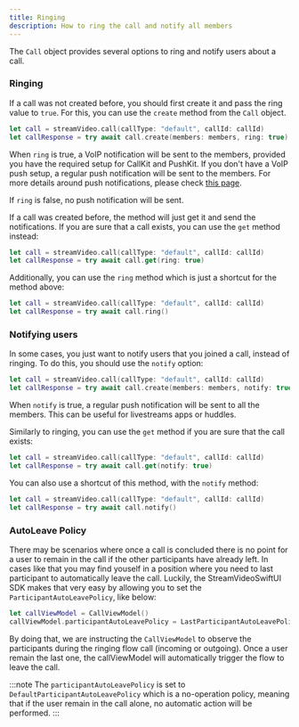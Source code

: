 ```yaml
---
title: Ringing
description: How to ring the call and notify all members
---
```


The `Call` object provides several options to ring and notify users about a call. 

### Ringing

If a call was not created before, you should first create it and pass the ring value to `true`. For this, you can use the `create` method from the `Call` object.

```swift
let call = streamVideo.call(callType: "default", callId: callId)
let callResponse = try await call.create(members: members, ring: true)
```

When `ring` is true, a VoIP notification will be sent to the members, provided you have the required setup for CallKit and PushKit. If you don't have a VoIP push setup, a regular push notification will be sent to the members. For more details around push notifications, please check [this page](../push-notifications).

If `ring` is false, no push notification will be sent.

If a call was created before, the method will just get it and send the notifications. If you are sure that a call exists, you can use the `get` method instead:

```swift
let call = streamVideo.call(callType: "default", callId: callId)
let callResponse = try await call.get(ring: true)
```

Additionally, you can use the `ring` method which is just a shortcut for the method above:

```swift
let call = streamVideo.call(callType: "default", callId: callId)
let callResponse = try await call.ring()
```

### Notifying users

In some cases, you just want to notify users that you joined a call, instead of ringing. To do this, you should use the `notify` option:

```swift
let call = streamVideo.call(callType: "default", callId: callId)
let callResponse = try await call.create(members: members, notify: true)
```

When `notify` is true, a regular push notification will be sent to all the members. This can be useful for livestreams apps or huddles. 

Similarly to ringing, you can use the `get` method if you are sure that the call exists:

```swift
let call = streamVideo.call(callType: "default", callId: callId)
let callResponse = try await call.get(notify: true)
```

You can also use a shortcut of this method, with the `notify` method:

```swift
let call = streamVideo.call(callType: "default", callId: callId)
let callResponse = try await call.notify()
```

### AutoLeave Policy

There may be scenarios where once a call is concluded there is no point for a user to remain in the call if the other participants have already left. In cases like that you may find youself in a position where you need to last participant to automatically leave the call. Luckily, the StreamVideoSwiftUI SDK makes that very easy by allowing you to set the `ParticipantAutoLeavePolicy`, like below:

```swift
let callViewModel = CallViewModel()
callViewModel.participantAutoLeavePolicy = LastParticipantAutoLeavePolicy()
```

By doing that, we are instructing the `CallViewModel` to observe the participants during the ringing flow call (incoming or outgoing). Once a user remain the last one, the callViewModel will automatically trigger the flow to leave the call.

:::note
The `participantAutoLeavePolicy` is set to `DefaultParticipantAutoLeavePolicy` which is a no-operation policy, meaning that if the user remain in the call alone, no automatic action will be performed.
:::